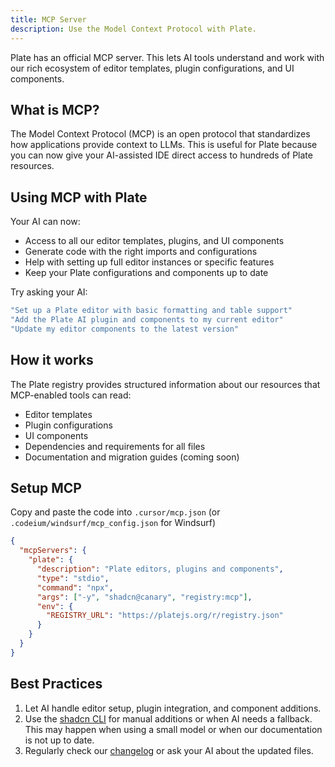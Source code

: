 ```yaml
---
title: MCP Server
description: Use the Model Context Protocol with Plate.
---
```


Plate has an official MCP server. This lets AI tools understand and work with our rich ecosystem of editor templates, plugin configurations, and UI components.

## What is MCP?

The Model Context Protocol (MCP) is an open protocol that standardizes how applications provide context to LLMs. This is useful for Plate because you can now give your AI-assisted IDE direct access to hundreds of Plate resources.

## Using MCP with Plate

Your AI can now:

- Access to all our editor templates, plugins, and UI components
- Generate code with the right imports and configurations
- Help with setting up full editor instances or specific features
- Keep your Plate configurations and components up to date

Try asking your AI:

```bash
"Set up a Plate editor with basic formatting and table support"
"Add the Plate AI plugin and components to my current editor"
"Update my editor components to the latest version"
```

## How it works

The Plate registry provides structured information about our resources that MCP-enabled tools can read:

- Editor templates
- Plugin configurations
- UI components
- Dependencies and requirements for all files
- Documentation and migration guides (coming soon)

## Setup MCP

Copy and paste the code into `.cursor/mcp.json` (or `.codeium/windsurf/mcp_config.json` for Windsurf)

```json
{
  "mcpServers": {
    "plate": {
      "description": "Plate editors, plugins and components",
      "type": "stdio",
      "command": "npx",
      "args": ["-y", "shadcn@canary", "registry:mcp"],
      "env": {
        "REGISTRY_URL": "https://platejs.org/r/registry.json"
      }
    }
  }
}
```

## Best Practices

1.  Let AI handle editor setup, plugin integration, and component additions.
2.  Use the [shadcn CLI](/docs/components/cli) for manual additions or when AI needs a fallback. This may happen when using a small model or when our documentation is not up to date.
3.  Regularly check our [changelog](/docs/components/changelog) or ask your AI about the updated files.
